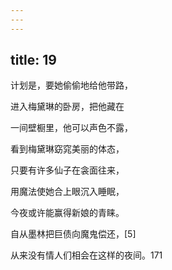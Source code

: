 ```yaml
---
---
---
```

title: 19
---




计划是，要她偷偷地给他带路，

进入梅黛琳的卧房，把他藏在

一间壁橱里，他可以声色不露，

看到梅黛琳窈窕美丽的体态，

只要有许多仙子在衾面往来，

用魔法使她合上眼沉入睡眠，

今夜或许能赢得新娘的青睐。

自从墨林把巨债向魔鬼偿还，[5]

从来没有情人们相会在这样的夜间。171
